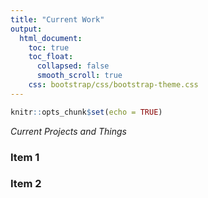 ```yaml
---
title: "Current Work"
output:
  html_document:
    toc: true
    toc_float:
      collapsed: false
      smooth_scroll: true
    css: bootstrap/css/bootstrap-theme.css
--- 
```


```r
knitr::opts_chunk$set(echo = TRUE)
```

*Current Projects and Things*

### Item 1

### Item 2
